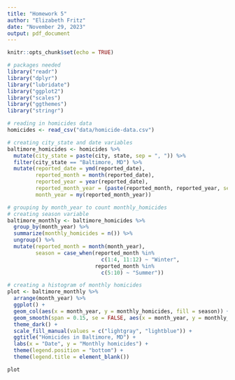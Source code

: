 ```yaml
---
title: "Homework 5"
author: "Elizabeth Fritz"
date: "November 29, 2023"
output: pdf_document
---
```


```r
knitr::opts_chunk$set(echo = TRUE)
```

```r
# packages needed
library("readr")
library("dplyr")
library("lubridate")
library("ggplot2")
library("scales")
library("ggthemes")
library("stringr")
```


```r
# reading in homicides data
homicides <- read_csv("data/homicide-data.csv")

# creating city_state and date variables
baltimore_homicides <- homicides %>%
  mutate(city_state = paste(city, state, sep = ", ")) %>%
  filter(city_state == "Baltimore, MD") %>%
  mutate(reported_date = ymd(reported_date),
         reported_month = month(reported_date),
         reported_year = year(reported_date),
         reported_month_year = (paste(reported_month, reported_year, sep = "-")),
         month_year = my(reported_month_year))
```

```r
# grouping by month_year to count monthly_homicides
# creating season variable
baltimore_monthly <- baltimore_homicides %>% 
  group_by(month_year) %>% 
  summarize(monthly_homicides = n()) %>% 
  ungroup() %>% 
  mutate(reported_month = month(month_year),
         season = case_when(reported_month %in%
                              c(1:4, 11:12) ~ "Winter",
                            reported_month %in% 
                              c(5:10) ~ "Summer"))

# creating a histogram of monthly homicides 
plot <- baltimore_monthly %>% 
  arrange(month_year) %>% 
  ggplot() + 
  geom_col(aes(x = month_year, y = monthly_homicides, fill = season)) +
  geom_smooth(span = 0.15, se = FALSE, aes(x = month_year, y = monthly_homicides)) +
  theme_dark() + 
  scale_fill_manual(values = c("lightgray", "lightblue")) +
  ggtitle("Homicides in Baltimore, MD") +
  labs(x = "Date", y = "Monthly homicides") +
  theme(legend.position = "bottom") +
  theme(legend.title = element_blank())

plot
```

